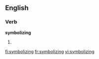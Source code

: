 
==English==

===Verb===
'''symbolizing'''

# {{present participle of|symbolize}}

[[fi:symbolizing]]
[[fr:symbolizing]]
[[vi:symbolizing]]